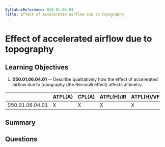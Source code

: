 ```yaml
---
SyllabusReference: 050.01.06.04
Title: Effect of accelerated airflow due to topography
---
```


# Effect of accelerated airflow due to topography

## Learning Objectives

1.  **050.01.06.04.01** -- Describe qualitatively how the effect of accelerated
    airflow due to topography (the Bernoulli effect) affects altimetry.

|                 | ATPL(A) | CPL(A) | ATPL(H)/IR | ATPL(H)/VFR | CPL(H) | IR | CBIR(A) |
| --------------- | ------- | ------ | ---------- | ----------- | ------ | -- | ------- |
| 050.01.06.04.01 | X       | X      | X          | X           | X      | X  | X       |

## Summary

## Questions
